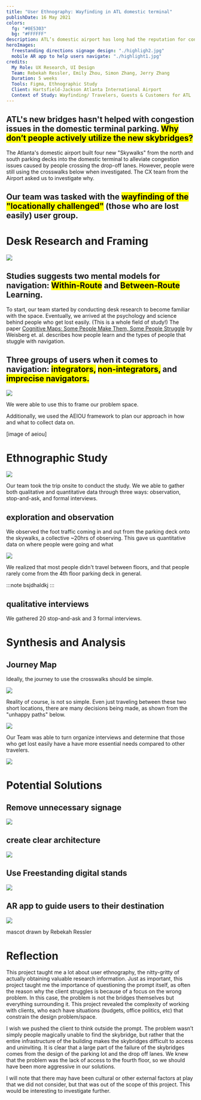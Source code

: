 ```yaml
---
title: "User Ethnography: Wayfinding in ATL domestic terminal"
publishDate: 16 May 2021
colors:
  fg: "#0E5303"
  bg: "#FFFFFF"
description: ATL’s domestic airport has long had the reputation for congestions. The new $55 million skybridges into the terminal was meant to alleviate this issue, yet no one seems to use them. Why don’t people actively utilize the new skybridges?
heroImages:
  freestanding directions signage design: "./highligh2.jpg"
  mobile AR app to help users navigate: "./highlight1.jpg"
credits:
  My Role: UX Research, UI Design
  Team: Rebekah Ressler, Emily Zhou, Simon Zhang, Jerry Zhang
  Duration: 5 weeks
  Tools: Figma, Ethnographic Study
  Client: Hartsfield-Jackson Atlanta International Airport
  Context of Study: Wayfinding/ Travelers, Guests & Customers for ATL
---
```


## ATL's new bridges hasn't helped with congestion issues in the domestic terminal parking. <mark>Why don’t people actively utilize the new skybridges?</mark>

The Atlanta's domestic airport built four new "Skywalks" from the north and south parking decks into the domestic terminal to alleviate congestion issues caused by people crossing the drop-off lanes. However, people were still using the crosswalks below when investigated. The CX team from the Airport asked us to investigate why.

## Our team was tasked with the <mark>wayfinding of the "locationally challenged"</mark> (those who are lost easily) user group.

# Desk Research and Framing

![](./stats.png)

## Studies suggests two mental models for navigation: <mark>Within-Route</mark> and <mark>Between-Route</mark> Learning.

To start, our team started by conducting desk research to become familiar with the space. Eventually, we arrived at the psychology and science behind people who get lost easily. (This is a whole field of study!) The paper [Cognitive Maps: Some People Make Them, Some People Struggle](https://journals.sagepub.com/doi/full/10.1177/0963721417744521) by Weisberg et. al. describes how people learn and the types of people that stuggle with navigation.

## Three groups of users when it comes to navigation: <mark>integrators,</mark> <mark>non-integrators,</mark> and <mark>imprecise navigators.</mark>

![](<./Frame 31.png>)

We were able to use this to frame our problem space.

Additionally, we used the AEIOU framework to plan our approach in how and what to collect data on.

[image of aeiou]

# Ethnographic Study

![](<./stop and ask.png>)

Our team took the trip onsite to conduct the study. We we able to gather both qualitative and quantitative data through three ways: observation, stop-and-ask, and formal interviews.

## exploration and observation

We observed the foot traffic coming in and out from the parking deck onto the skywalks, a collective ~20hrs of observing. This gave us quantitative data on where people were going and what

![](<./Frame 25.png>)

We realized that most people didn't travel between floors, and that people rarely come from the 4th floor parking deck in general.

:::note
bsjdhaldkj
:::

## qualitative interviews

We gathered 20 stop-and-ask and 3 formal interviews.

# Synthesis and Analysis

## Journey Map

Ideally, the journey to use the crosswalks should be simple.

![](<./Frame 27.png>)

Reality of course, is not so simple. Even just traveling between these two short locations, there are many decisions being made, as shown from the "unhappy paths" below.

![](<./Frame 29.png>)

Our Team was able to turn organize interviews and determine that those who get lost easily have a have more essential needs compared to other travelers.

![](<./Frame 30.png>)

# Potential Solutions

## Remove unnecessary signage

![](<./Frame 64.jpg>)

## create clear architecture

![](<./Frame 63.jpg>)

## Use Freestanding digital stands

![](<./Frame 61.jpg>)

## AR app to guide users to their destination

![](./detail.png)

mascot drawn by Rebekah Ressler

# Reflection

This project taught me a lot about user ethnography, the nitty-gritty of actually obtaining valuable research information. Just as important, this project taught me the importance of questioning the prompt itself, as often the reason why the client struggles is because of a focus on the wrong problem. In this case, the problem is not the bridges themselves but everything surrounding it. This project revealed the complexity of working with clients, who each have situations (budgets, office politics, etc) that constrain the design problem/space.

I wish we pushed the client to think outside the prompt. The problem wasn’t simply people magically unable to find the skybridge, but rather that the entire infrastructure of the building makes the skybridges difficult to access and uninviting. It is clear that a large part of the failure of the skybridges comes from the design of the parking lot and the drop off lanes. We knew that the problem was the lack of access to the fourth floor, so we should have been more aggressive in our solutions.

I will note that there may have been cultural or other external factors at play that we did not consider, but that was out of the scope of this project. This would be interesting to investigate further.

